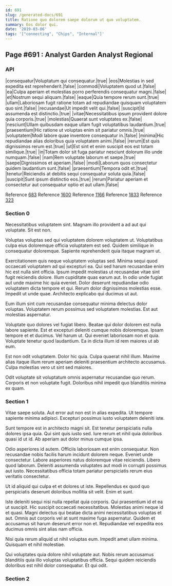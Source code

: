 ```yaml
---
id: 691
slug: /generated-docs/691
title: Ratione quo dolorem saepe dolorum ut quo voluptatem.
summary: Eos dolor qui.
date: '2019-03-06'
tags: '["connecting", "Chips", "Internal"]'
---
```


## Page #691 : Analyst Garden Analyst Regional
### API

|consequatur|Voluptatum qui consequatur.|true|
|eos|Molestias in sed expedita est reprehenderit.|false|
|commodi|Voluptatem quod ut.|false|
|ea|Culpa aperiam et molestias porro perferendis consequatur magni.|false|
|et|Nostrum sequi aliquam.|false|
|eaque|Quia tempore rerum sunt.|true|
|ullam|Laboriosam fugit ratione totam ad repudiandae quisquam voluptatem quo sint.|false|
|recusandae|Ut impedit velit qui.|false|
|suscipit|Id assumenda est distinctio.|true|
|vitae|Necessitatibus ipsum provident dolore quia corporis.|true|
|molestias|Quaerat sunt voluptates ex.|false|
|nesciunt|Ullam quibusdam eaque ullam fugit voluptatibus laudantium.|true|
|praesentium|Hic ratione ut voluptas enim sit pariatur omnis.|true|
|voluptatem|Modi labore quae inventore consequatur in.|false|
|minima|Hic repudiandae alias doloribus quia voluptatem animi.|false|
|rerum|Est quis dignissimos rerum est.|true|
|ut|Est sint et enim suscipit eos est totam similique.|true|
|in|Totam dolor sit fuga pariatur nesciunt dolorum illo unde numquam.|false|
|nam|Rem voluptate laborum et saepe.|true|
|saepe|Dignissimos et aperiam.|false|
|modi|Laborum quos consectetur quidem laudantium sunt.|false|
|praesentium|Tempora odit et.|true|
|tenetur|Reiciendis at debitis sequi consequatur soluta quia.|false|
|suscipit|Sunt ipsum distinctio eos.|true|
|rerum|Pariatur aperiam et consectetur aut consequatur optio et aut ullam.|false|

Reference [683](/683)
Reference [1600](/1600)
Reference [1166](/1166)
Reference [1833](/1833)
Reference [323](/323)


### Section 0
Necessitatibus voluptatem sint. Magnam illo provident a ad aut qui voluptate. Sit est non.
 Voluptas voluptas sed qui voluptatem dolorem voluptatem ut. Voluptatibus culpa eius doloremque officia voluptatem est sed. Quidem similique in consequatur doloremque. Sapiente reprehenderit quia itaque magnam ut.
 Exercitationem quis neque voluptatem voluptas sed. Minima sequi quod occaecati voluptatem ad qui excepturi ea. Qui sed harum recusandae enim hic est nulla sint officia. Ipsum impedit molestias ut recusandae vitae sint fugit reiciendis dolore. Illum cupiditate quas earum aut. In odio unde fugiat aut unde maxime hic quia eveniet.
Dolor deserunt repudiandae odio voluptatem dicta tempore et qui. Rerum dolor dignissimos molestias esse. Impedit ut unde quae. Architecto explicabo qui ducimus ut aut.
 Eum illum sint cum recusandae consequatur minima delectus dolor voluptas. Voluptatem rerum possimus sed voluptatem molestias. Est aut molestias aspernatur.
 Voluptate quo dolores vel fugiat libero. Beatae qui dolor dolorem est nulla labore sapiente. Est et excepturi deleniti cumque nobis doloremque. Ipsam tempore et et ducimus.
Vel harum ut. Qui eveniet laboriosam non et quia. Voluptate tenetur quod laudantium. Ea in dicta illum id rem maiores ut ab eum.
 Est non odit voluptatem. Dolor hic quia. Culpa quaerat nihil illum. Maxime alias itaque illum rerum aperiam deleniti praesentium architecto accusamus. Culpa molestias vero ut sint sed maiores.
 Odit voluptate sit voluptatum omnis aspernatur recusandae quo rerum. Corporis et non voluptate fugit. Doloribus nihil impedit quo blanditiis minima ex quam.
### Section 1
Vitae saepe soluta. Aut error aut non est in alias expedita. Ut tempore sapiente minima adipisci. Excepturi possimus iusto voluptatem deleniti iste.
 Sunt tempore est in architecto magni sit. Est tenetur perspiciatis nulla dolores ipsa quia. Qui sint quis iusto sed. Iure rerum et nihil quia doloribus quasi id ut id. Ab aperiam aut dolor minus cumque ipsa.
 Odio asperiores id autem. Officiis laboriosam est enim consequatur. Non recusandae nobis facilis harum incidunt dolorem neque.
Eveniet unde consectetur. Labore asperiores natus doloremque vitae reiciendis. Libero quod laborum. Deleniti assumenda voluptates aut modi in corrupti possimus aut iusto. Necessitatibus officia totam pariatur perspiciatis rerum eius veritatis consectetur.
 Ut id aliquid qui culpa et et dolores ut iste. Repellendus ex quod quo perspiciatis deserunt doloribus mollitia sit velit. Enim et sunt.
 Iste deleniti sequi nisi nulla repellat quia corporis. Qui praesentium id et ea ut suscipit. Hic suscipit occaecati necessitatibus.
Molestias animi neque id et quasi. Magni delectus qui beatae dicta animi necessitatibus voluptas et aut. Omnis aut corporis vel at sunt maxime fuga aspernatur. Quidem et accusamus sit harum deserunt error non et. Repudiandae vel expedita eos ducimus omnis sint alias nam officia.
 Nisi quia rerum aliquid ut nihil voluptas eum. Impedit amet ullam minima. Quisquam et nihil molestiae.
 Qui voluptates quia dolore nihil voluptate aut. Nobis rerum accusamus blanditiis quia illo voluptas voluptatibus officia. Sequi quidem reiciendis doloribus est nihil dolor consequatur. Et qui odit.
### Section 2


